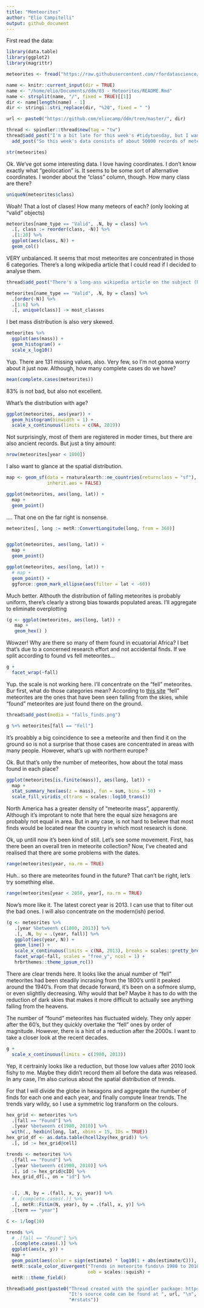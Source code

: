```yaml
---
title: "Memteorites"
author: "Elio Campitelli"
output: github_document
---
```


First read the data:

```r
library(data.table)
library(ggplot2)
library(magrittr)

meteorites <- fread("https://raw.githubusercontent.com/rfordatascience/tidytuesday/master/data/2019/2019-06-11/meteorites.csv")

name <- knitr::current_input(dir = TRUE)
name <- "/home/elio/Documents/ddm/03 - Meteorites/README.Rmd"
name <- strsplit(name, "/", fixed = TRUE)[[1]]
dir <- name[length(name) - 1]
dir <- stringi::stri_replace(dir, "%20", fixed = " ")

url <- paste0("https://github.com/eliocamp/ddm/tree/master/", dir)

thread <- spindler::thread$new(tag = "tw")
thread$add_post("I'm a bit late for this week's #tidytuesday, but I wanted to give it a go anyway. Specially because I'm using it as an excuse to try spindler in the real world. So join me as we learn a (little) bit about meteorites! #rstats")$
  add_post("So this week's data consists of about 50000 records of meteorites found on Earth. They've got names, mass, a classification, and long/lat coordinates, all divided by years. ")

```

```r
str(meteorites)
```

Ok. We've got some interesting data. I love having coordinates. I don't know exactly what "geolocation" is. It seems to be some sort of alternative coordinates. I wonder about the "class" column, though. How many class are there?

```r
uniqueN(meteorites$class)
```


Woah! That a lost of clases! How many meteors of each? (only looking at "valid" objects)

```r
meteorites[name_type == "Valid", .N, by = class] %>% 
  .[, class := reorder(class, -N)] %>% 
  .[1:20] %>% 
  ggplot(aes(class, N)) +
  geom_col()
```

VERY unbalanced. It seems that most meteorites are concentrated in those 6 categories. There's a long wikipedia article that I could read if I decided to analyse them. 

```r
thread$add_post("There's a long-ass wikipedia article on the subject (https://en.m.wikipedia.org/wiki/Meteorite_classification ), but as someone with zero geology training it's all meaningless to me. Lesson one: data withouth appropiate domain expertise is pretty much useless.")
```

```r
meteorites[name_type == "Valid", .N, by = class] %>% 
  .[order(-N)] %>% 
  .[1:6] %>% 
  .[, unique(class)] -> most_classes
```


I bet mass distribution is also very skewed. 

```r
meteorites %>% 
  ggplot(aes(mass)) +
  geom_histogram() +
  scale_x_log10()
```

Yup. There are 131 missing values, also. Very few, so I'm not gonna worry about it just now. Although, how many complete cases do we have?

```r
mean(complete.cases(meteorites))
```

83% is not bad, but also not excellent. 

What's the distribution with age?

```r
ggplot(meteorites, aes(year)) +
  geom_histogram(binwidth = 1) +
  scale_x_continuous(limits = c(NA, 2019))
```

Not surprisingly, most of them are registered in moder times, but there are also ancient records. But just a tiny amount:

```r
nrow(meteorites[year < 1800])
```

I also want to glance at the spatial distribution. 

```r
map <- geom_sf(data = rnaturalearth::ne_countries(returnclass = "sf"), 
               inherit.aes = FALSE)

ggplot(meteorites, aes(long, lat)) +
  map +
  geom_point() 
```

.... That one on the far right is nonsense. 

```r
meteorites[, long := metR::ConvertLongitude(long, from = 360)]


ggplot(meteorites, aes(long, lat)) +
  map + 
  geom_point()
```

```r
ggplot(meteorites, aes(long, lat)) +
  # map + 
  geom_point() +
  ggforce::geom_mark_ellipse(aes(filter = lat < -60))
```


Much better. Althouth the distribution of falling meteorites is probably uniform, there's clearly a strong bias towards populated areas. I'll aggregate to eliminate overplotting

```r
(g <- ggplot(meteorites, aes(long, lat)) +
   map + 
   geom_hex() )
```

Wowzer! Why are there so many of them found in ecuatorial Africa? I bet that's due to a concerned research effort and not accidental finds. If we split according to found vs fell meteorites...

```r
g +
  facet_wrap(~fall)
```

Yup. the scale is not working here. I'll concentrate on the "fell" meteorites. Bur first, what do those categories mean? According to [this site](https://www.permanent.com/meteorites-falls-finds.html) "fell" meteorites are the ones that have been seen falling from the skies, while "found" meteorites are just found there on the ground. 

```r
thread$add_post(media = "falls_finds.png")
```


```r
g %+% meteorites[fall == "Fell"]
```

It's proabbly a big coincidence to see a meteorite and then find it on the ground so is not a surprise that those cases are concentrated in areas with many people. However, what's up with northern europe? 

Ok. But that's only the number of meteorites, how about the total mass found in each place?

```r
ggplot(meteorites[is.finite(mass)], aes(long, lat)) +
  map + 
  stat_summary_hex(aes(z = mass), fun = sum, bins = 50) +
  scale_fill_viridis_c(trans = scales::log10_trans())
```

North America has a greater density of "meteorite mass", apparently. Although it's improtant to note that here the equal size hexagons are probably not equal in area. But in any case, is not hard to believe that most finds would be located near the country in which most research is done. 

Ok, up untill now it's been kind of still. Let's see some movement. First, has there been an overall tren in meteorite collection? Now, I've cheated and realised that there are some problems with the dates. 

```r
range(meteorites$year, na.rm = TRUE)
```

Huh.. so there are meteorites found in the future? That can't be right, let's try something else. 

```r
range(meteorites[year < 2050, year], na.rm = TRUE)
```

Now's more like it. The latest corect year is 2013. I can use that to filter out the bad ones. I will also concentrate on the modern(ish) period.  


```r
(g <- meteorites %>% 
   .[year %between% c(1800, 2013)] %>% 
   .[, .N, by = .(year, fall)] %>% 
   ggplot(aes(year, N)) +
   geom_line() +
   scale_x_continuous(limits = c(NA, 2013), breaks = scales::pretty_breaks(10)) +
   facet_wrap(~fall, scales = "free_y", ncol = 1) +
   hrbrthemes::theme_ipsum_rc())
```

There are clear trends here. It looks like the anual number of "fell" meteorites had been steadily incrasing from the 1800's until it peaked around the 1940's. From that decade forward, it's been on a sofmore slump, or even slightlly decreasing. Why would that be? Maybe it has to do with the reduction of dark skies that makes it more difficult to actually see anything falling from the heavens. 

The number of "found" meteorites has fluctuated widely. They only apper after the 60's, but they quickly overtake the "fell" ones by order of magnitude. However, there is a hint of a reduction after the 2000s. I want to take a closer look at the recent decades. 


```r
g +
  scale_x_continuous(limits = c(1980, 2013)) 
```

Yep, it certrainly looks like a reduction, but those low values after 2010 look fishy to me. Maybe they didn't record them all before the data was released. In any case, I'm also curious about the spatial distribution of trends. 

For that I will divide the globe in hexagons and aggregate the number of finds for each one and each year, and finally compute linear trends. The trends vary wildy, so I use a symmetric log transform on the colours. 

```r
hex_grid <- meteorites %>% 
  .[fall == "Found"] %>% 
  .[year %between% c(1980, 2010)] %>% 
  with(., hexbin(long, lat, xbins = 15, IDs = TRUE))
hex_grid_df <- as.data.table(hcell2xy(hex_grid)) %>% 
  .[, id := hex_grid@cell]

trends <- meteorites %>% 
  .[fall == "Found"] %>% 
  .[year %between% c(1980, 2010)] %>% 
  .[, id := hex_grid@cID] %>% 
  hex_grid_df[., on = "id"] %>% 


  .[, .N, by = .(fall, x, y, year)] %>% 
  # .[complete.cases(.)] %>% 
  .[, metR::FitLm(N, year), by = .(fall, x, y)] %>% 
  .[term == "year"] 

C <- 1/log(10)

trends %>% 
  # .[fall == "Found"] %>%
  .[complete.cases(.)] %>%
  ggplot(aes(x, y)) +
  map +
  geom_point(aes(color = sign(estimate) * log10(1 + abs(estimate/C))), size = 4) +
  metR::scale_color_divergent("Trends in meteorite finds\n 1980 to 2010 (symmetric log)",
                              oob = scales::squish) +
  metR:::theme_field() 
```


```r
thread$add_post(paste0("Thread created with the spindler package: https://git.io/fjzxN \n",
                       "It's source code can be found at ", url, "\n",
                       "#rstats"))
```

